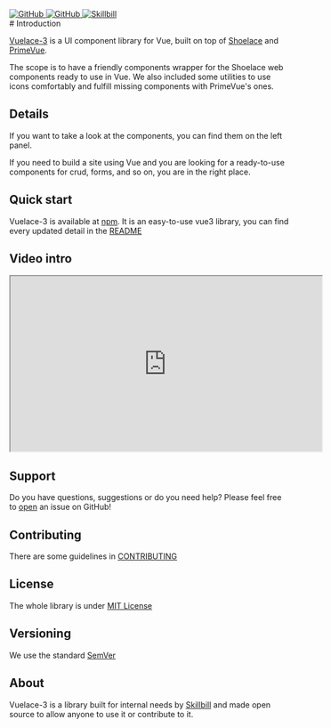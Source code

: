 <style>
  {`
  .sbdocs.sbdocs-wrapper \{
    padding: 0 20px;
  }
`}
</style>

<div
  style={{
    display: 'flex',
    gap: '16px',
    alignItems: 'center',
    justifyContent: 'end',
    width: '100%',
    position: 'fixed',
    top: 0,
    right: 20,
    zIndex: 50
  }}
>
  <div
    style={{
      display: 'flex',
      gap: '16px',
      alignItems: 'center',
      padding: '12px',
      backgroundColor: 'white'
    }}
  >
    <a href="https://www.npmjs.com/package/@skillbill/vuelace-3">
      <img style={{ height: '36px' }} src="assets/npm-logo.svg" alt="GitHub" />
    </a>
    <a href="https://www.github.com/Skillbill/vuelace-3">
      <img style={{ height: '36px' }} src="assets/github-mark.svg" alt="GitHub" />
    </a>
    <a href="https://www.skillbill.it">
      <img style={{ height: '36px' }} src="assets/logo_skillbill_00.svg" alt="Skillbill" />
    </a>
  </div>
</div>
# Introduction

[Vuelace-3](https://www.github.com/Skillbill/vuelace-3) is a UI component library for Vue,
built on top of [Shoelace](https://shoelace.style/) and [PrimeVue](https://primevue.org/).

The scope is to have a friendly components wrapper for the Shoelace web components ready to use in Vue.
We also included some utilities to use icons comfortably and fulfill missing components with PrimeVue's ones.

## Details

If you want to take a look at the components, you can find them on the left panel.

If you need to build a site using Vue and you are looking for a ready-to-use components for crud,
forms, and so on, you are in the right place.

## Quick start

Vuelace-3 is available at [npm](https://www.npmjs.com/package/@skillbill/vuelace-3).
It is an easy-to-use vue3 library,
you can find every updated detail in the [README](https://github.com/Skillbill/vuelace-3/blob/main/README.md)

## Video intro

<iframe
  width="560"
  height="315"
  src="https://www.youtube.com/embed/uYN2l9t50bc?si=sjUpaZYLaGbsXuej&rel=0"
  title="YouTube video player"
  allow="accelerometer; autoplay; clipboard-write; encrypted-media; gyroscope; picture-in-picture; web-share"
  referrerPolicy="strict-origin-when-cross-origin"
  allowFullScreen
></iframe>

## Support

Do you have questions, suggestions or do you need help?
Please feel free to [open](https://github.com/Skillbill/vuelace-3/issues/new/choose) an issue on GitHub!

## Contributing

There are some guidelines in [CONTRIBUTING](https://github.com/Skillbill/vuelace-3/blob/main/CONTRIBUTING.md)

## License

The whole library is under [MIT License](https://github.com/Skillbill/vuelace-3/blob/main/LICENSE)

## Versioning

We use the standard [SemVer](https://semver.org/)

## About

Vuelace-3 is a library built for internal needs by [Skillbill](https://www.skillbill.it)
and made open source to allow anyone to use it or contribute to it.
